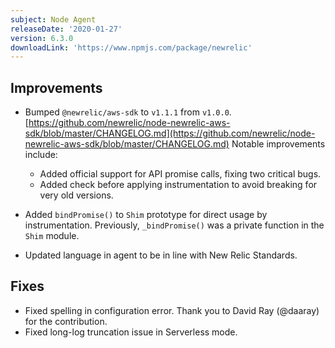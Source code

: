 ```yaml
---
subject: Node Agent
releaseDate: '2020-01-27'
version: 6.3.0
downloadLink: 'https://www.npmjs.com/package/newrelic'
---
```


## Improvements

* Bumped `@newrelic/aws-sdk` to `v1.1.1` from `v1.0.0`. [https://github.com/newrelic/node-newrelic-aws-sdk/blob/master/CHANGELOG.md](https://github.com/newrelic/node-newrelic-aws-sdk/blob/master/CHANGELOG.md) Notable improvements include:

  * Added official support for API promise calls, fixing two critical bugs.
  * Added check before applying instrumentation to avoid breaking for very old versions.
* Added `bindPromise()` to `Shim` prototype for direct usage by instrumentation. Previously, `_bindPromise()` was a private function in the `Shim` module.
* Updated language in agent to be in line with New Relic Standards.

## Fixes

* Fixed spelling in configuration error. Thank you to David Ray (@daaray) for the contribution.
* Fixed long-log truncation issue in Serverless mode.
